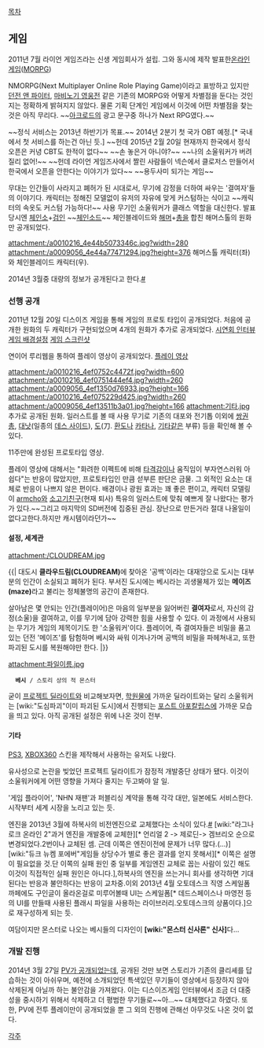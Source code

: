 [[목차]]

== 게임 ==
2011년 7월 라이언 게임즈라는 신생 게임회사가 설립.
그와 동시에 제작 발표한[[온라인 게임]]([[MORPG]])

NMORPG(Next Multiplayer Online Role Playing Game)이라고 표방하고 있지만 [[던전 앤 파이터]], [[마비노기 영웅전]] 같은 기존의 MORPG와 어떻게 차별점을 둔다는 것인지는 정확하게 밝혀지지 않았다. 물론 기획 단계인 게임에서 이것에 어떤 차별점을 찾는 것은 아직 무리다.
~~[[아크로드]]의 광고 문구중 하나가 Next RPG였다.~~

~~정식 서비스는 2013년 하반기가 목표.~~
2014년 2분기 첫 국가 OBT 예정.[* 국내에서 첫 서비스를 하는건 아닌 듯.]
~~헌데 2015년 2월 20일 현재까지 한국에서 정식오픈은 커녕 CBT도 한적이 없다~~ 
~~손 놓은거 아니야?~~
~~나의 소울워커가 버려질리 없어!~~
~~헌데 라이언 게임즈사에서 짤린 사람들이 넥슨에서 클로저스 만들어서 한국에서 오픈을 안한다는 이야기가 있다~~
~~용두사미 되가는 게임~~


무대는 인간들이 사라지고 폐허가 된 시대로서, 무기에 감정을 더하여 싸우는 '결여자'들의 이야기다. 캐릭터는 정해진 모델없이 유저의 자유에 맞게 커스텀하는 식이고 ~~캐릭터의 속옷도 커스텀 가능하다!~~ 사용 무기인 소울워커가 클래스 역할을 대신한다. 발표 당시엔 [[체인소]]+[[검]]인 ~~[[체인소드]]~~ 체인블레이드와 [[해머]]+[[총]]을 합친 해머스톨의 원화만 공개되었다.

attachment:/a0010216_4e44b5073346c.jpg?width=280 
attachment:/a0009056_4e44a77471294.jpg?height=376
해머스톨 캐릭터(좌)와 체인블레이드 캐릭터(우).

2014년 3월중 대량의 정보가 공개된다고 한다.[https://twitter.com/armchobat/status/442958930893750272 #]
=== 선행 공개 ===
2011년 12월 20일 디스이즈 게임을 통해 게임의 프로토 타입이 공개되었다.
처음에 공개한 원화의 두 캐릭터가 구현되었으며 4개의 원화가 추가로 공개되었다.
[http://www.thisisgame.com/board/view.php?id=991308&category=102 시연회 인터뷰]
[http://www.thisisgame.com/board/view.php?id=991168&category=102 게임 배경설정]
[http://www.thisisgame.com/board/view.php?id=991259&category=102 게임 스크린샷]

연이어 루리웹을 통하여 플레이 영상이 공개되었다.
[http://ruliweb.daum.net/news/view/39325.daum 플레이 영상]

attachment:/a0010216_4ef0752c4472f.jpg?width=600
attachment:/a0010216_4ef0751444ef4.jpg?width=260 
attachment:/a0009056_4ef1350d76933.jpg?height=166
attachment:/a0010216_4ef075229d425.jpg?width=260 
attachment:/a0009056_4ef13511b3a01.jpg?height=166
attachment:기타.jpg
추가로 공개된 원화. 일러스트를 볼 때 사용 무기로 기존의 대포와 전기톱 이외에 [[쌍권총]], [[대낫]](일종의 [[데스 사이드]]), [[도]](刀. [[환도]]나 [[카타나]], [[기타]]같은 부류) 등을 확인해 볼 수 있다.

{{{#!html
<object type='application/x-shockwave-flash' id='Dm6wJosKhF0$' width='600px' height='350px' align='middle' classid='clsid:d27cdb6e-ae6d-11cf-96b8-444553540000' codebase='http://fpdownload.macromedia.com/pub/shockwave/cabs/flash/swflash.cab#version=9,0,0,0'><param name='movie' value='http://flvs.daum.net/flvPlayer.swf?vid=Dm6wJosKhF0$' /><param name='allowScriptAccess' value='always' /><param name='allowFullScreen' value='true' /><param name='bgcolor' value='#000000' /><param name='wmode' value='opaque' /><embed src='http://flvs.daum.net/flvPlayer.swf?vid=Dm6wJosKhF0$' width='600px' height='350px' allowScriptAccess='always' type='application/x-shockwave-flash' allowFullScreen='true' bgcolor='#000000' ></embed></object>
}}}

11주만에 완성된 프로토타입 영상.

플레이 영상에 대해서는 "화려한 이펙트에 비해 [[타격감]]이나 움직임이 부자연스러워 아쉽다"는 반응이 많았지만, 프로토타입인 만큼 섣부른 판단은 금물. 그 외적인 요소는 대체로 반응이 나쁘지 않은 편이다. 배경이나 광원 효과는 꽤 좋은 편이고, 캐릭터 모델링이 [[armcho]]와 [[소고기친구]](현재 퇴사) 특유의 일러스트에 맞춰 예쁘게 잘 나왔다는 평가가 있다.~~그리고 마지막의 SD버전에 집중된 관심. 장난으로 만든거라 절대 나올일이 없다고한다.하지만 캐시템이라던가~~
==== 설정, 세계관 ====
attachment:/CLOUDREAM.jpg

{{|
대도시 '''클라우드림(CLOUDREAM)'''에 찾아온 '공백'이라는 대재앙으로 도시는 대부분의 인간이 소실되고 폐허가 된다. 부서진 도시에는 베시라는 괴생물체가 있는 '''메이즈(maze)'''라고 불리는 정체불명의 공간이 존재한다. 

살아남은 몇 안되는 인간(플레이어)은 마음의 일부분을 잃어버린 '''결여자'''로서, 자신의 감정(소울)을 결여하고, 이를 무기에 담아 강력한 힘을 사용할 수 있다. 이 과정에서 사용되는 무기가 게임의 제목이기도 한 '소울워커'이다. 플레이어, 즉 결여자들은 비밀을 품고 있는 던전 '메이즈'를 탐험하며 베시와 싸워 이겨나가며 공백의 비밀을 파헤쳐내고, 또한 파괴된 도시를 복원해야만 한다.
|}}

attachment:파일이름.jpg
   '''베시''' / 스토리 상의 적 몬스터

굳이 [[프로젝트 딜라이트]]와 비교해보자면, [[학원물]]에 가까운 딜라이트와는 달리 소울워커는 [wiki:"도심파괴"이미 파괴된 도시]에서 진행되는 [[포스트 아포칼립스]]에 가까운 모습을 띄고 있다. 아직 공개된 설정은 위에 나온 것이 전부.

==== 기타 ====
[[PS3]], [[XBOX360]] 스킨을 제작해서 사용하는 유저도 나왔다.

유사성으로 논란을 빚었던 프로젝트 딜라이트가 잠정적 개발중단 상태가 됐다. 이것이 소울워커에게 어떤 영향을 가져다 줄지는 두고봐야 알 일.

'게임 플라이어', 'NHN 재팬'과 퍼블리싱 계약을 통해 각각 대만, 일본에도 서비스한다. 시작부터 세계 시장을 노리고 있는 듯.

엔진을 2013년 3월에 하복사의 비전엔진으로 교체했다는 소식이 있다.[http://www.thisisgame.com/board/view.php?id=1474692&category=101 #]
[wiki:"라그나로크 온라인 2"과거 엔진을 개발중에 교체한][* 언리얼 2 -> 제로딘-> 겜브리오 순으로 변경되었다.2번이나 교체된 셈. 근데 이쪽은 엔진이전에 문제가 너무 많다.(...)] [wiki:"듀크 뉴켐 포에버"게임들 상당수가 별로 좋은 결과를 얻지 못해서][* 이쪽은 설명이 필요없을 것.단 이쪽의 실패 원인 중 일부를 게임엔진 교체로 꼽는 사람이 있긴 해도 이것이 직접적인 실패 원인은 아니다.],하복사의 엔진을 쓰는거니 회사를 생각하면 기대된다는 반응과 불안하다는 반응이 교차중.이외 2013년 4월 오토데스크 직영 스케일폼 까페에도 구인글이 올라온걸로 미루어볼때 UI는 스케일폼[* 데드스페이스나 마영전 등의 UI를 만들때 사용된 플래시 파일을 사용하는 라이브러리.오토데스크의 상품이다.]으로 재구성하게 되는 듯.

여담이지만 몬스터로 나오는 베시들의 디자인이 '''[wiki:"몬스터 신사론" 신사]'''다...


=== 개발 진행 ===

2014년 3월 27일 [http://youtu.be/FN7vwaV1qaA PV가 공개되었는데], 공개된 것만 보면 스토리가 기존의 클리셰를 답습하는 것이 아쉬우며, 예전에 소개되었던 특색있던 무기들이 영상에서 등장하지 않아 삭제된게 아닐까 하는 불안감을 가져왔다. 이는 디스이즈게임 인터뷰에서 조금 더 대중성을 중시하기 위해서 삭제하고 더 평범한 무기들로~~아...~~ 대체했다고 하였다. 또한, PV에 전투 플레이만이 공개되었을 뿐 그 외의 진행에 관해선 아무것도 나온 것이 없다.

[[각주]]
